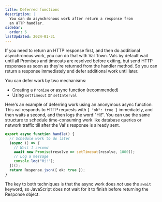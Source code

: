 ```yaml
---
title: Deferred functions
description: |
  You can do asynchronous work after return a response from
  an HTTP handler.
sidebar:
  order: 5
lastUpdated: 2024-01-31
---
```


If you need to return an HTTP response first, and then do additional
asynchronous work, you can do that with Val Town. Vals by default wait
until all Promises and timeouts are resolved before exiting, but send
HTTP responses as soon as they're returned from the handler method. So
you can return a response immediately and defer additional work until
later.

You can defer work by two mechanisms:

- Creating a `Promise` or async function (recommended)
- Using `setTimeout` or `setInterval`

Here's an example of deferring work using an anonymous
async function. This val responds to HTTP requests
with `{ "ok": true }` immediately, and then waits a second,
and then logs the word "Hi!". You can use the same structure
to schedule time-consuming work like database queries
or network traffic till after the Val's response is already sent.

```ts title="Unawaited async function" val
export async function handle() {
  // Schedule work to do later
  (async () => {
    // Wait 1 second
    await new Promise(resolve => setTimeout(resolve, 1000));
    // Log a message
    console.log("Hi!");
  })();
  return Response.json({ ok: true });
}
```

The key to both techniques is that the async work does
_not_ use the `await` keyword, so JavaScript does not wait
for it to finish before returning the Response object.